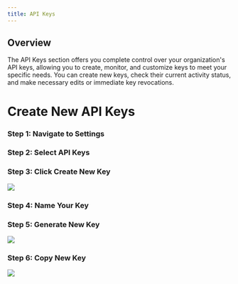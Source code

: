 ```yaml
---
title: API Keys
---
```


## Overview

The API Keys section offers you complete control over your organization's API keys, allowing you to create, monitor, and customize keys to meet your specific needs. You can create new keys, check their current activity status, and make necessary edits or immediate key revocations.

# Create New API Keys

### Step 1: Navigate to Settings

### Step 2: Select API Keys

### Step 3: Click Create New Key

![](https://lh5.googleusercontent.com/645nwfaflnJWipsRE7_oeiiFbHG1WNTiUreq6Z5SGsEOXLbjSNHKN9-yTHFzwV6MdhtV-i_xfL6OmNTWNz_Cg3o3lGe2BFc6pPBktyRmnEcg2uF27eDYHfkhAu586ArDGRr5XFJaWXDNW7rapBXZz40)


### Step 4: Name Your Key

### Step 5: Generate New Key

![](https://lh5.googleusercontent.com/xE_Q8sXzjQ_PCNXt2iY-tg9718oA6yMPMhI9FczYQIrcK5duX5iKWYw1PU3SR4CBl5qOxMFlRok-jKGGCgWVI3mR-6o5fk4RqmzicDeFsQ8hKRqLxaTNze3EgMllHuDq3SttmNOnXMi_CT06w1D-lvM)


### Step 6: Copy New Key

![](https://lh4.googleusercontent.com/Z2-lwNGH55O2xWNlTA8h7N7ZJ0q1feMyYgeZXcMlI8mW-0NAZZ7EX6Is8Dx6DnMLMbVaXUK1YMEoskLMzwIhDjvmrnP7MJiWrZRQCSaySJrSML0iWgFbpumGdZDmUrsuiq_-Ab2VYfdzU8JtxsIP82U)
